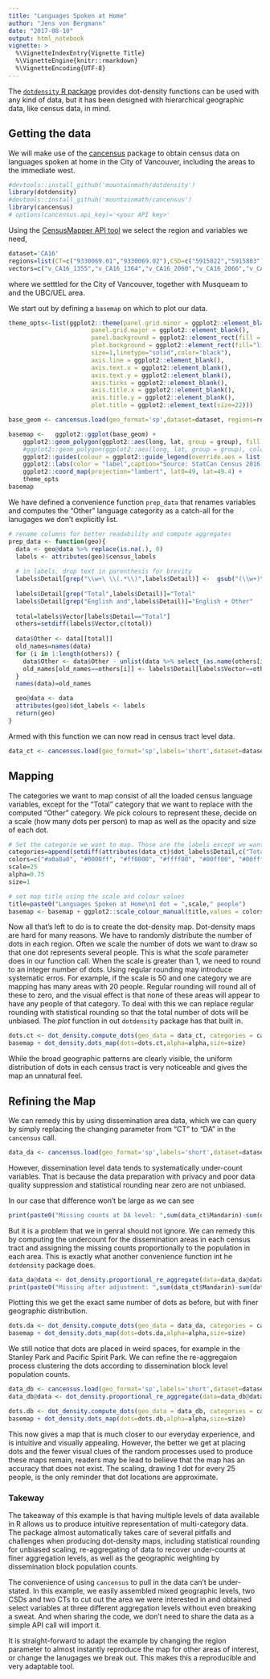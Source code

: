 ```yaml
---
title: "Languages Spoken at Home"
author: "Jens von Bergmann"
date: "2017-08-10"
output: html_notebook
vignette: >
  %\VignetteIndexEntry{Vignette Title}
  %\VignetteEngine{knitr::rmarkdown}
  %\VignetteEncoding{UTF-8}
---
```


The [`dotdensity` R package](https://github.com/mountainMath/dotdensity) provides dot-density functions can be used with any kind of data, but it has been designed with hierarchical
geographic data, like census data, in mind. 

## Getting the data
We will make use of the [cancensus](https://github.com/mountainMath/cancensus) package to obtain census
data on languages spoken at home in the City of Vancouver, including the areas to the immediate west.

```r
#devtools::install_github('mountainmath/dotdensity')
library(dotdensity)
#devtools::install_github('mountainmath/cancensus')
library(cancensus)
# options(cancensus.api_key)='<your API key>'
```



Using the [CensusMapper API tool](https://censusmapper.ca/api/CA16) we select the region and
variables we need,
```r
dataset='CA16'
regions=list(CT=c("9330069.01","9330069.02"),CSD=c("5915022","5915803")) #list(CMA="59933")
vectors=c("v_CA16_1355","v_CA16_1364","v_CA16_2060","v_CA16_2066","v_CA16_2153","v_CA16_1916","v_CA16_1937","v_CA16_1973","v_CA16_1727")


```
where we setttled for the City of Vancouver, together with Musqueam to and the UBC/UEL area.

We start out by defining a `basemap` on which to plot our data.
```r
theme_opts<-list(ggplot2::theme(panel.grid.minor = ggplot2::element_blank(),
                       panel.grid.major = ggplot2::element_blank(),
                       panel.background = ggplot2::element_rect(fill = 'light blue', colour = NA),
                       plot.background = ggplot2::element_rect(fill="light grey",
                       size=1,linetype="solid",color="black"),
                       axis.line = ggplot2::element_blank(),
                       axis.text.x = ggplot2::element_blank(),
                       axis.text.y = ggplot2::element_blank(),
                       axis.ticks = ggplot2::element_blank(),
                       axis.title.x = ggplot2::element_blank(),
                       axis.title.y = ggplot2::element_blank(),
                       plot.title = ggplot2::element_text(size=22)))

base_geom <- cancensus.load(geo_format='sp',dataset=dataset, regions=regions, level="Regions")

basemap <-   ggplot2::ggplot(base_geom) +
    ggplot2::geom_polygon(ggplot2::aes(long, lat, group = group), fill = "white", size=0.1) +
    #ggplot2::geom_polygon(ggplot2::aes(long, lat, group = group), colour = "#222222", fill = "white", size=0.1) +
    ggplot2::guides(colour = ggplot2::guide_legend(override.aes = list(size=2))) +
    ggplot2::labs(color = "label",caption="Source: StatCan Census 2016 via cancensus & CensusMapper.ca") +
    ggplot2::coord_map(projection="lambert", lat0=49, lat=49.4) +
    theme_opts
basemap
```


We have defined a convenience function `prep_data` that renames variables and computes the "Other" language categority as a catch-all for the lanugages we don't explicitly list.
```r
# rename columns for better readability and compute aggregates
prep_data <- function(geo){
  data <- geo@data %>% replace(is.na(.), 0)
  labels <- attributes(geo)$census_labels
  
  # in labels, drop text in parenthesis for brevity
  labels$Detail[grep("\\w+\ \\(.*\\)",labels$Detail)] <-  gsub("(\\w+)\ \\(.*\\)","\\1",labels$Detail[grep("\\w+\ \\(.*\\)",labels$Detail)])
  
  labels$Detail[grep("Total",labels$Detail)]="Total"
  labels$Detail[grep("English and",labels$Detail)]="English + Other"
  
  total=labels$Vector[labels$Detail=="Total"]
  others=setdiff(labels$Vector,c(total))
  
  data$Other <- data[[total]]
  old_names=names(data)
  for (i in 1:length(others)) {
    data$Other <- data$Other - unlist(data %>% select_(as.name(others[i])))
    old_names[old_names==others[i]] <- labels$Detail[labels$Vector==others[i]]
  }
  names(data)=old_names

  geo@data <- data
  attributes(geo)$dot_labels <- labels
  return(geo)
}
```
Armed with this function we can now read in census tract level data.
```r

data_ct <- cancensus.load(geo_format='sp',labels='short',dataset=dataset, regions=regions, vectors=vectors,level="CT") %>% prep_data

```

## Mapping

The categories we want to map consist of all the loaded census language variables, except for the "Total" category that we want to replace with the computed "Other" category. We pick colours to represent these, decide on a scale (how many dots per person) to map as well as the opacity and size of each dot.
```r
# Set the categorie we want to map. Those are the labels except we want to replace the "Total" with the "Other" column
categories=append(setdiff(attributes(data_ct)$dot_labels$Detail,c("Total")),"Other")
colors=c("#a0a0a0", "#0000ff", "#ff0000", "#ffff00", "#00ff00", "#00ffff", "#ff00ff", "#660066", "#006600")
scale=25
alpha=0.75
size=1

```


```r
# set map title using the scale and colour values
title=paste0("Languages Spoken at Home\n1 dot = ",scale," people")
basemap <- basemap + ggplot2::scale_colour_manual(title,values = colors) 
```

Now all that's left to do is to create the dot-density map. Dot-density maps are hard for many reasons.
We have to randomly distribute the number of dots in each region. Often we scale the number of dots
we want to draw so that one dot represents several people. This is what the *scale* parameter does in our function call. When the scale is greater than 1, we need to round to an integer number of dots. Using regular rounding may introduce systematic erros. For example, if the scale is 50 and one category we are mapping has many areas with 20 people. Regular rounding will round all of these to zero, and the visual effect is that none of these areas will appear to have any people of that category. To deal with this we can replace regular rounding with statistical rounding so that the total number of dots will be unbiased. The *plot* function in out `dotdensity` package has that built in.
```r
dots.ct <- dot_density.compute_dots(geo_data = data_ct, categories = categories, scale=scale)
basemap + dot_density.dots_map(dots=dots.ct,alpha=alpha,size=size)
```

While the broad geographic patterns are clearly visible, the uniform distribution of dots in each census tract is very noticeable and gives the map an unnatural feel.

## Refining the Map

We can remedy this by using dissemination area data, which we can query by simply replacing the changing parameter from "CT" to "DA" in the `cancensus` call.
```r
data_da <- cancensus.load(geo_format='sp',labels='short',dataset=dataset, regions=regions, vectors=vectors,level="DA") %>% prep_data
```

However, dissemination level data tends to systematically under-count variables. That is because the data preparation with privacy and poor data quality suppression and statistical rounding near zero are not unbiased. 

In our case that difference won't be large as we can see 
```r
print(paste0("Missing counts at DA level: ",sum(data_ct$Mandarin)-sum(data_da$Mandarin)))
```
But it is a problem that we in genral should not ignore.
We can remedy this by computing the undercount for the dissemination areas in each census tract and assigning the missing counts proportionally to the population in each area. This is exactly what another convenience function int he `dotdensity` package does.

```r
data_da@data <- dot_density.proportional_re_aggregate(data=data_da@data,parent_data=data_ct@data,geo_match=setNames("GeoUID","CT_UID"),categories=categories,base="Population")
print(paste0("Missing after adjustment: ",sum(data_ct$Mandarin)-sum(data_da$Mandarin)))
```

Plotting this we get the exact same number of dots as before, but with finer geographic distribution.
```r
dots.da <- dot_density.compute_dots(geo_data = data_da, categories = categories, scale=scale)
basemap + dot_density.dots_map(dots=dots.da,alpha=alpha,size=size)
```

We still notice that dots are placed in weird spaces, for example in the Stanley Park and Pacific Spirit Park. We can refine the re-aggregaion process clustering the dots according to dissemination block level population counts.
```r
data_db <- cancensus.load(geo_format='sp',labels='short',dataset=dataset, regions=regions, vectors=vectors,level="DB") 
data_db@data <- dot_density.proportional_re_aggregate(data=data_db@data,parent_data=data_da@data,geo_match=setNames("GeoUID","DA_UID"),categories=categories,base="Population")

dots.db <- dot_density.compute_dots(geo_data = data_db, categories = categories, scale=scale)
basemap + dot_density.dots_map(dots=dots.db,alpha=alpha,size=size)
```
This now gives a map that is much closer to our everyday experience, and is intuitive and visually appealing. However, the better we get at placing dots and the fewer visual clues of the random processes used to produce these maps remain, readers may be lead to believe that the map has an accuracy that does not exist. The scaling, drawing 1 dot for every 25 people, is the only reminder that dot locations are approximate.

### Takeway
The takeaway of this example is that having multiple levels of data available in R allows us to produce intuitive representation of multi-category data. The package almost automatically takes care of several pitfalls and challenges when producing dot-density maps, including statistical rounding for unbiased scaling, re-aggregating of data to recover under-counts at finer aggregation levels, as well as the geographic weighting by dissemination block population counts.

The convenience of using `cancensus` to pull in the data can't be under-stated. In this example, we easily assembled mixed geographic levels, two CSDs and two CTs to cut out the area we were interested in and obtained select variables at three different aggregation levels without even breaking a sweat. And when sharing the code, we don't need to share the data as a simple API call will import it.

It is straight-forward to adapt the example by changing the region parameter to almost instantly reproduce the map for other areas of interest, or change the lanugages we break out. This makes this a reproducible and very adaptable tool.
